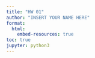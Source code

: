 ```yaml
---
title: "HW 01"
author: "INSERT YOUR NAME HERE"
format:
  html:
    embed-resources: true
toc: true
jupyter: python3
---
```



```python
```

